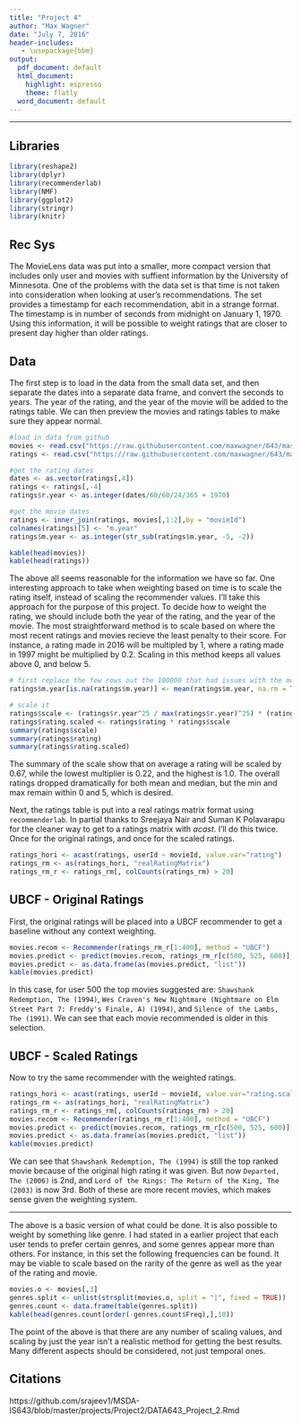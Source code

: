 ```yaml
---
title: "Project 4"
author: "Max Wagner"
date: "July 7, 2016"
header-includes:
   - \usepackage{bbm}
output:
  pdf_document: default
  html_document:
    highlight: espresso
    theme: flatly
  word_document: default
---
```

***

## Libraries

```r
library(reshape2)
library(dplyr)
library(recommenderlab)
library(NMF)
library(ggplot2)
library(stringr)
library(knitr)
```

## Rec Sys

The MovieLens data was put into a smaller, more compact version that includes only user and movies with suffient information by the University of Minnesota. One of the problems with the data set is that time is not taken into consideration when looking at user's recommendations. The set provides a timestamp for each recommendation, abit in a strange format. The timestamp is in number of seconds from midnight on January 1, 1970. Using this information, it will be possible to weight ratings that are closer to present day higher than older ratings.

## Data

The first step is to load in the data from the small data set, and then separate the dates into a separate data frame, and convert the seconds to years. The year of the rating, and the year of the movie will be added to the ratings table. We can then preview the movies and ratings tables to make sure they appear normal.

```r
#load in data from github
movies <- read.csv("https://raw.githubusercontent.com/maxwagner/643/master/ml-latest-small/movies.csv", stringsAsFactors = FALSE)
ratings <- read.csv("https://raw.githubusercontent.com/maxwagner/643/master/ml-latest-small/ratings.csv", stringsAsFactors = FALSE)

#get the rating dates
dates <- as.vector(ratings[,4])
ratings <- ratings[,-4]
ratings$r.year <- as.integer(dates/60/60/24/365 + 1970)

#get the movie dates
ratings <- inner_join(ratings, movies[,1:2],by = "movieId")
colnames(ratings)[5] <- "m.year"
ratings$m.year <- as.integer(str_sub(ratings$m.year, -5, -2))

kable(head(movies))
kable(head(ratings))
```

The above all seems reasonable for the information we have so far. One interesting approach to take when weighting based on time is to scale the rating itself, instead of scaling the recommender values. I'll take this approach for the purpose of this project. To decide how to weight the rating, we should include both the year of the rating, and the year of the movie. The most straightforward method is to scale based on where the most recent ratings and movies recieve the least penalty to their score. For instance, a rating made in 2016 will be multipled by 1, where a rating made in 1997 might be multiplied by 0.2. Scaling in this method keeps all values above 0, and below 5.

```r
# first replace the few rows out the 100000 that had issues with the movie year
ratings$m.year[is.na(ratings$m.year)] <- mean(ratings$m.year, na.rm = TRUE)

# scale it
ratings$scale <- (ratings$r.year^25 / max(ratings$r.year)^25) * (ratings$m.year^25 / max(ratings$m.year)^25)
ratings$rating.scaled <- ratings$rating * ratings$scale
summary(ratings$scale)
summary(ratings$rating)
summary(ratings$rating.scaled)
```

The summary of the scale show that on average a rating will be scaled by 0.67, while the lowest multiplier is 0.22, and the highest is 1.0. The overall ratings dropped dramatically for both mean and median, but the min and max remain within 0 and 5, which is desired.

Next, the ratings table is put into a real ratings matrix format using `recommenderlab`. In partial thanks to Sreejaya Nair and Suman K Polavarapu for the cleaner way to get to a ratings matrix with $acast$. I'll do this twice. Once for the original ratings, and once for the scaled ratings.

```r
ratings_hori <- acast(ratings, userId ~ movieId, value.var="rating")
ratings_rm <- as(ratings_hori, "realRatingMatrix")
ratings_rm_r <- ratings_rm[, colCounts(ratings_rm) > 20]
```

## UBCF - Original Ratings

First, the original ratings will be placed into a UBCF recommender to get a baseline without any context weighting.

```r
movies.recom <- Recommender(ratings_rm_r[1:400], method = "UBCF")
movies.predict <- predict(movies.recom, ratings_rm_r[c(500, 525, 600)],n=3)
movies.predict <- as.data.frame(as(movies.predict, "list"))
kable(movies.predict)
```

In this case, for user 500 the top movies suggested are: `Shawshank Redemption, The (1994)`, `Wes Craven's New Nightmare (Nightmare on Elm Street Part 7: Freddy's Finale, A) (1994)`, and `Silence of the Lambs, The (1991)`. We can see that each movie recommended is older in this selection. 

## UBCF - Scaled Ratings

Now to try the same recommender with the weighted ratings.

```r
ratings_hori <- acast(ratings, userId ~ movieId, value.var="rating.scaled")
ratings_rm <- as(ratings_hori, "realRatingMatrix")
ratings_rm_r <- ratings_rm[, colCounts(ratings_rm) > 20]
movies.recom <- Recommender(ratings_rm_r[1:400], method = "UBCF")
movies.predict <- predict(movies.recom, ratings_rm_r[c(500, 525, 600)],n=3)
movies.predict <- as.data.frame(as(movies.predict, "list"))
kable(movies.predict)
```

We can see that `Shawshank Redemption, The (1994)` is still the top ranked movie because of the original high rating it was given. But now `Departed, The (2006)` is 2nd, and `Lord of the Rings: The Return of the King, The (2003)` is now 3rd. Both of these are more recent movies, which makes sense given the weighting system.

***

The above is a basic version of what could be done. It is also possible to weight by something like genre. I had stated in a earlier project that each user tends to prefer certain genres, and some genres appear more than others. For instance, in this set the following frequencies can be found. It may be viable to scale based on the rarity of the genre as well as the year of the rating and movie. 

```r
movies.o <- movies[,3]
genres.split <- unlist(strsplit(movies.o, split = "|", fixed = TRUE))
genres.count <- data.frame(table(genres.split))
kable(head(genres.count[order(-genres.count$Freq),],10))
```

The point of the above is that there are any number of scaling values, and scaling by just the year isn't a realistic method for getting the best results. Many different aspects should be considered, not just temporal ones.

## Citations

https://github.com/srajeev1/MSDA-IS643/blob/master/projects/Project2/DATA643_Project_2.Rmd